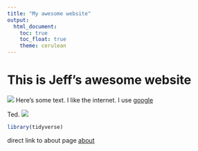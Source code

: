 ```yaml
---
title: "My awesome website"
output: 
  html_document:
    toc: true
    toc_float: true
    theme: cerulean
---
```


# This is Jeff's awesome website

![](https://media.giphy.com/media/drXGoW1iudhKw/giphy.gif)
Here's some text. I like the internet. I use [google](https://www.google.com/)

Ted.
![](images/ted.jpg)

```r
library(tidyverse)
```

direct link to about page 
[about](about.html) 